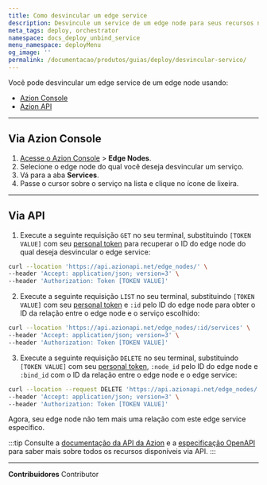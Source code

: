 ```yaml
---
title: Como desvincular um edge service
description: Desvincule um service de um edge node para seus recursos não serem mais provisionados.
meta_tags: deploy, orchestrator
namespace: docs_deploy_unbind_service
menu_namespace: deployMenu
og_image: ''
permalink: /documentacao/produtos/guias/deploy/desvincular-servico/
---
```


Você pode desvincular um edge service de um edge node usando:

- [Azion Console](/pt-br/documentacao/produtos/guias/como-acessar-o-rtm/)
- [Azion API](https://api.azion.com/#5927138a-5150-4fe2-8364-741a3b5857bf)

---

## Via Azion Console

1. [Acesse o Azion Console](/pt-br/documentacao/produtos/guias/como-acessar-o-rtm/) > **Edge Nodes**.
2. Selecione o edge node do qual você deseja desvincular um serviço.
3. Vá para a aba **Services**.
4. Passe o cursor sobre o serviço na lista e clique no ícone de lixeira.

---

## Via API 

1. Execute a seguinte requisição `GET` no seu terminal, substituindo `[TOKEN VALUE]` com seu [personal token](/pt-br/documentacao/produtos/guias/personal-tokens/) para recuperar o ID do edge node do qual deseja desvincular o edge service:

```bash 
curl --location 'https://api.azionapi.net/edge_nodes/' \
--header 'Accept: application/json; version=3' \
--header 'Authorization: Token [TOKEN VALUE]'
```

2. Execute a seguinte requisição `LIST` no seu terminal, substituindo `[TOKEN VALUE]` com seu [personal token](/pt-br/documentacao/produtos/guias/personal-tokens/) e `:id` pelo ID do edge node para obter o ID da relação entre o edge node e o serviço escolhido:

```bash
curl --location 'https://api.azionapi.net/edge_nodes/:id/services' \
--header 'Accept: application/json; version=3' \
--header 'Authorization: Token [TOKEN VALUE]'
```

3. Execute a seguinte requisição `DELETE` no seu terminal, substituindo `[TOKEN VALUE]` com seu [personal token](/pt-br/documentacao/produtos/guias/personal-tokens/), `:node_id` pelo ID do edge node e `:bind_id` com o ID da relação entre o edge node e o edge service:

```bash
curl --location --request DELETE 'https://api.azionapi.net/edge_nodes/:node_id/services/:bind_id' \
--header 'Accept: application/json; version=3' \
--header 'Authorization: Token [TOKEN VALUE]'
```

Agora, seu edge node não tem mais uma relação com este edge service específico. 

:::tip
Consulte a [documentação da API da Azion](https://api.azion.com/) e a [especificação OpenAPI](https://github.com/aziontech/azionapi-openapi/) para saber mais sobre todos os recursos disponíveis via API.
:::

---


**Contribuidores** <ContributorList>Contributor</ContributorList>